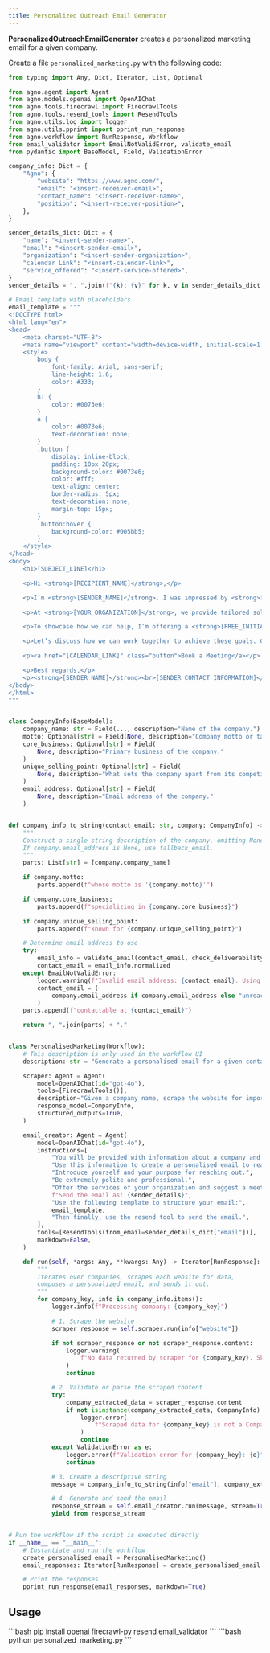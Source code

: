 ```yaml
---
title: Personalized Outreach Email Generator
---
```

**PersonalizedOutreachEmailGenerator** creates a personalized marketing email for a given company.

Create a file `personalized_marketing.py` with the following code:

```python personalized_marketing.py
from typing import Any, Dict, Iterator, List, Optional

from agno.agent import Agent
from agno.models.openai import OpenAIChat
from agno.tools.firecrawl import FirecrawlTools
from agno.tools.resend_tools import ResendTools
from agno.utils.log import logger
from agno.utils.pprint import pprint_run_response
from agno.workflow import RunResponse, Workflow
from email_validator import EmailNotValidError, validate_email
from pydantic import BaseModel, Field, ValidationError

company_info: Dict = {
    "Agno": {
        "website": "https://www.agno.com/",
        "email": "<insert-receiver-email>",
        "contact_name": "<insert-receiver-name>",
        "position": "<insert-receiver-position>",
    },
}

sender_details_dict: Dict = {
    "name": "<insert-sender-name>",
    "email": "<insert-sender-email>",
    "organization": "<insert-sender-organization>",
    "calendar Link": "<insert-calendar-link>",
    "service_offered": "<insert-service-offered>",
}
sender_details = ", ".join(f"{k}: {v}" for k, v in sender_details_dict.items())

# Email template with placeholders
email_template = """
<!DOCTYPE html>
<html lang="en">
<head>
    <meta charset="UTF-8">
    <meta name="viewport" content="width=device-width, initial-scale=1.0">
    <style>
        body {
            font-family: Arial, sans-serif;
            line-height: 1.6;
            color: #333;
        }
        h1 {
            color: #0073e6;
        }
        a {
            color: #0073e6;
            text-decoration: none;
        }
        .button {
            display: inline-block;
            padding: 10px 20px;
            background-color: #0073e6;
            color: #fff;
            text-align: center;
            border-radius: 5px;
            text-decoration: none;
            margin-top: 15px;
        }
        .button:hover {
            background-color: #005bb5;
        }
    </style>
</head>
<body>
    <h1>[SUBJECT_LINE]</h1>

    <p>Hi <strong>[RECIPIENT_NAME]</strong>,</p>

    <p>I’m <strong>[SENDER_NAME]</strong>. I was impressed by <strong>[COMPANY_NAME]</strong>’s <em>[UNIQUE_ATTRIBUTE]</em>. It’s clear you have a strong vision for serving your customers.</p>

    <p>At <strong>[YOUR_ORGANIZATION]</strong>, we provide tailored solutions to help businesses stand out in today’s competitive market. After reviewing your online presence, I noticed a few opportunities that, if optimized, could significantly boost your brand’s visibility and engagement.</p>

    <p>To showcase how we can help, I’m offering a <strong>[FREE_INITIAL_SERVICE]</strong>. This assessment will highlight key areas for growth and provide actionable steps to improve your online impact.</p>

    <p>Let’s discuss how we can work together to achieve these goals. Could we schedule a quick call? Please let me know a time that works for you or feel free to book directly here:</p>

    <p><a href="[CALENDAR_LINK]" class="button">Book a Meeting</a></p>

    <p>Best regards,</p>
    <p><strong>[SENDER_NAME]</strong><br>[SENDER_CONTACT_INFORMATION]</p>
</body>
</html>
"""


class CompanyInfo(BaseModel):
    company_name: str = Field(..., description="Name of the company.")
    motto: Optional[str] = Field(None, description="Company motto or tagline.")
    core_business: Optional[str] = Field(
        None, description="Primary business of the company."
    )
    unique_selling_point: Optional[str] = Field(
        None, description="What sets the company apart from its competitors."
    )
    email_address: Optional[str] = Field(
        None, description="Email address of the company."
    )


def company_info_to_string(contact_email: str, company: CompanyInfo) -> str:
    """
    Construct a single string description of the company, omitting None fields.
    If company.email_address is None, use fallback_email.
    """
    parts: List[str] = [company.company_name]

    if company.motto:
        parts.append(f"whose motto is '{company.motto}'")

    if company.core_business:
        parts.append(f"specializing in {company.core_business}")

    if company.unique_selling_point:
        parts.append(f"known for {company.unique_selling_point}")

    # Determine email address to use
    try:
        email_info = validate_email(contact_email, check_deliverability=True)
        contact_email = email_info.normalized
    except EmailNotValidError:
        logger.warning(f"Invalid email address: {contact_email}. Using fallback.")
        contact_email = (
            company.email_address if company.email_address else "unreachable"
        )
    parts.append(f"contactable at {contact_email}")

    return ", ".join(parts) + "."


class PersonalisedMarketing(Workflow):
    # This description is only used in the workflow UI
    description: str = "Generate a personalised email for a given contact."

    scraper: Agent = Agent(
        model=OpenAIChat(id="gpt-4o"),
        tools=[FirecrawlTools()],
        description="Given a company name, scrape the website for important information related to the company.",
        response_model=CompanyInfo,
        structured_outputs=True,
    )

    email_creator: Agent = Agent(
        model=OpenAIChat(id="gpt-4o"),
        instructions=[
            "You will be provided with information about a company and a contact person.",
            "Use this information to create a personalised email to reach out to the contact person.",
            "Introduce yourself and your purpose for reaching out.",
            "Be extremely polite and professional.",
            "Offer the services of your organization and suggest a meeting or call.",
            f"Send the email as: {sender_details}",
            "Use the following template to structure your email:",
            email_template,
            "Then finally, use the resend tool to send the email.",
        ],
        tools=[ResendTools(from_email=sender_details_dict["email"])],
        markdown=False,
    )

    def run(self, *args: Any, **kwargs: Any) -> Iterator[RunResponse]:
        """
        Iterates over companies, scrapes each website for data,
        composes a personalized email, and sends it out.
        """
        for company_key, info in company_info.items():
            logger.info(f"Processing company: {company_key}")

            # 1. Scrape the website
            scraper_response = self.scraper.run(info["website"])

            if not scraper_response or not scraper_response.content:
                logger.warning(
                    f"No data returned by scraper for {company_key}. Skipping."
                )
                continue

            # 2. Validate or parse the scraped content
            try:
                company_extracted_data = scraper_response.content
                if not isinstance(company_extracted_data, CompanyInfo):
                    logger.error(
                        f"Scraped data for {company_key} is not a CompanyInfo instance. Skipping."
                    )
                    continue
            except ValidationError as e:
                logger.error(f"Validation error for {company_key}: {e}")
                continue

            # 3. Create a descriptive string
            message = company_info_to_string(info["email"], company_extracted_data)

            # 4. Generate and send the email
            response_stream = self.email_creator.run(message, stream=True)
            yield from response_stream


# Run the workflow if the script is executed directly
if __name__ == "__main__":
    # Instantiate and run the workflow
    create_personalised_email = PersonalisedMarketing()
    email_responses: Iterator[RunResponse] = create_personalised_email.run()

    # Print the responses
    pprint_run_response(email_responses, markdown=True)
```
## Usage

<Steps>
  <Snippet file="create-venv-step.mdx" />

  <Step title="Install libraries">
    ```bash
    pip install openai firecrawl-py resend email_validator
    ```
  </Step>

  <Step title="Run the agent">
    ```bash
    python personalized_marketing.py
    ```
  </Step>

</Steps>